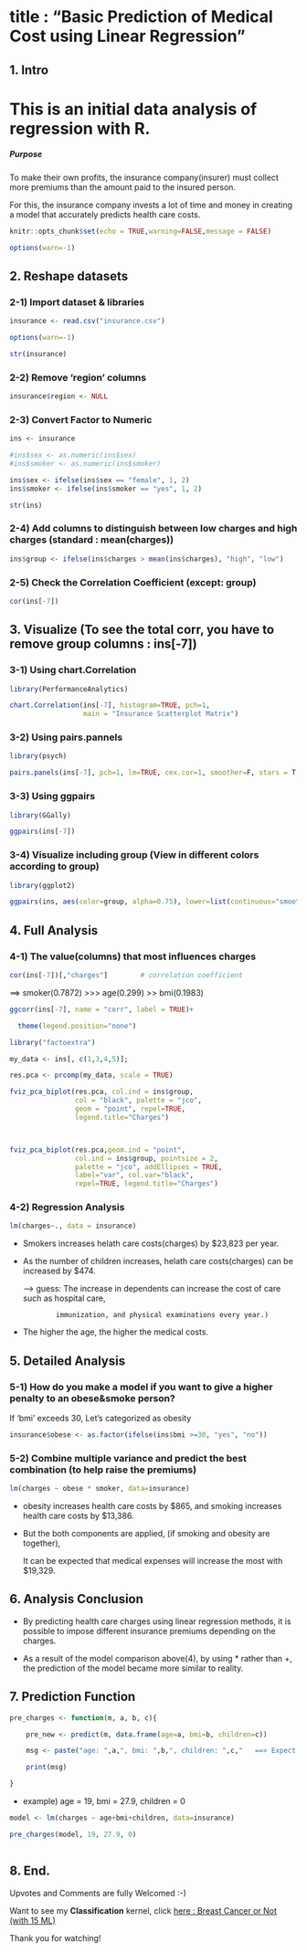 # title : "Basic Prediction of Medical Cost using Linear Regression"


## 1. Intro
# This is an initial data analysis of regression with R.

##### Purpose

To make their own profits, the insurance company(insurer) must collect more premiums than the amount paid to the insured person.



For this, the insurance company invests a lot of time and money in creating a model that accurately predicts health care costs.





```{r setup, include=FALSE}

knitr::opts_chunk$set(echo = TRUE,warning=FALSE,message = FALSE)

options(warn=-1)

```





## 2. Reshape datasets

### 2-1) Import dataset & libraries

```{r message=FALSE}

insurance <- read.csv("insurance.csv")

options(warn=-1)

```

```{r}

str(insurance)

```





### 2-2) Remove 'region' columns

```{r}

insurance$region <- NULL

```



### 2-3) Convert Factor to Numeric

```{r}

ins <- insurance

#ins$sex <- as.numeric(ins$sex)
#ins$smoker <- as.numeric(ins$smoker)

ins$sex <- ifelse(ins$sex == "female", 1, 2)
ins$smoker <- ifelse(ins$smoker == "yes", 1, 2)

str(ins)

```



### 2-4) Add columns to distinguish between low charges and high charges (standard : mean(charges))

```{r}

ins$group <- ifelse(ins$charges > mean(ins$charges), "high", "low")

```



### 2-5) Check the Correlation Coefficient (except: group)

```{r}

cor(ins[-7])

```





## 3. Visualize (To see the total corr, you have to remove group columns : ins[-7])

### 3-1) Using chart.Correlation

```{r message=FALSE}

library(PerformanceAnalytics)

```

```{r chart}

chart.Correlation(ins[-7], histogram=TRUE, pch=1, 
                  main = "Insurance Scatterplot Matrix")

```



### 3-2) Using pairs.pannels

```{r message=FALSE}

library(psych)

```

```{r panels}

pairs.panels(ins[-7], pch=1, lm=TRUE, cex.cor=1, smoother=F, stars = T, main="Insurance Scatterplot Matrix")

```



### 3-3) Using ggpairs

```{r message=FALSE}

library(GGally)

```

```{r ggpairs}

ggpairs(ins[-7])

```



### 3-4) Visualize including group (View in different colors according to group)

```{r message=FALSE}

library(ggplot2)

```

```{r group_ggpairs}

ggpairs(ins, aes(color=group, alpha=0.75), lower=list(continuous="smooth"))+ theme_bw()

```





## 4. Full Analysis

### 4-1) The value(columns) that most influences charges

```{r}

cor(ins[-7])[,"charges"]		# correlation coefficient

```

==> smoker(0.7872) >>> age(0.299) >> bmi(0.1983)









```{r}

ggcorr(ins[-7], name = "corr", label = TRUE)+

  theme(legend.position="none")

```



```{r message=FALSE}

library("factoextra")

```

```{r}

my_data <- ins[, c(1,3,4,5)];

res.pca <- prcomp(my_data, scale = TRUE)

fviz_pca_biplot(res.pca, col.ind = ins$group, 
                col = "black", palette = "jco", 
                geom = "point", repel=TRUE,
                legend.title="Charges")



fviz_pca_biplot(res.pca,geom.ind = "point", 
                col.ind = ins$group, pointsize = 2,
                palette = "jco", addEllipses = TRUE,
                label="var", col.var="black",
                repel=TRUE, legend.title="Charges")

```





### 4-2) Regression Analysis

```{r}

lm(charges~., data = insurance)	

```

- Smokers increases helath care costs(charges) by $23,823 per year.



- As the number of children increases, helath care costs(charges) can be increased by $474.



   --> guess: The increase in dependents can increase the cost of care such as hospital care, 

              immunization, and physical examinations every year.)

               

               

- The higher the age, the higher the medical costs.









## 5. Detailed Analysis

### 5-1) How do you make a model if you want to give a higher penalty to an obese&smoke person?

If 'bmi' exceeds 30, Let's categorized as obesity

```{r}

insurance$obese <- as.factor(ifelse(ins$bmi >=30, "yes", "no"))

```



### 5-2) Combine multiple variance and predict the best combination (to help raise the premiums)

```{r}

lm(charges ~ obese * smoker, data=insurance)

```



- obesity increases health care costs by $865, and smoking increases health care costs by $13,386.

- But the both components are applied, (if smoking and obesity are together), 

    It can be expected that medical expenses will increase the most with $19,329.













## 6. Analysis Conclusion

- By predicting health care charges using linear regression methods, it is possible to impose different insurance premiums depending on the charges.

- As a result of the model comparison above(4), by using * rather than +, the prediction of the model became more similar to reality.













## 7. Prediction Function

```{r}

pre_charges <- function(m, a, b, c){

    pre_new <- predict(m, data.frame(age=a, bmi=b, children=c))

    msg <- paste("age: ",a,", bmi: ",b,", children: ",c,"   ==> Expect Charges: $",round(pre_new),sep="")

    print(msg)

}

```





- example) age = 19, bmi = 27.9, children = 0

```{r}

model <- lm(charges ~ age+bmi+children, data=insurance)

pre_charges(model, 19, 27.9, 0)



```



## 8. End.

Upvotes and Comments are fully Welcomed :-)



Want to see my **Classification** kernel, click [here : Breast Cancer or Not (with 15 ML)](https://www.kaggle.com/mirichoi0218/classification-breast-cancer-or-not-with-15-ml)



Thank you for watching!